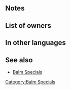 {{Special
|tagid=SID_業火静水の祝福＋
|name=Fireflood Balm+
|charge=1
|effect=When healing an ally with a staff, grants Atk/Res+6 to all allies for 1 turn.
|cost=300
|exclusive=0
|required=Fireflood Balm
|canUseMove={{MoveList|all}}
|canUseWeapon={{WeaponList|Staff}}
|properties=random_owner
}}
==Notes==
{{Bonuses}}
==List of owners==
{{Skill Hero List}}
==In other languages==
{{OtherLanguages
|japanese=業火静水の祝福＋
|german=Lavabalsam+
|spanishEU=Vaporbálsamo +
|spanishLA=Vaporbálsamo +
|french=Baume magma +
|italian=Balsamo magma+
|chineseTW=業火靜水的祝福＋
|portuguese=Bálsamo lava+
}}

==See also==
* [[Balm Specials]]
{{Specials Navbox}}
[[Category:Balm Specials]]